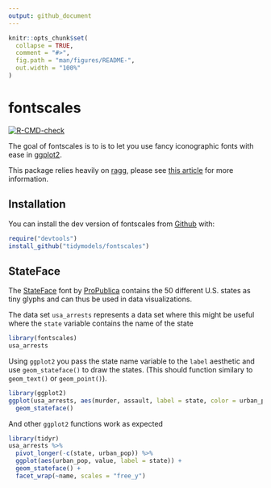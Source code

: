 ```yaml
---
output: github_document
---
```


<!-- README.md is generated from README.Rmd. Please edit that file -->

```r
knitr::opts_chunk$set(
  collapse = TRUE,
  comment = "#>",
  fig.path = "man/figures/README-",
  out.width = "100%"
)
```

# fontscales

<!-- badges: start -->
[![R-CMD-check](https://github.com/EmilHvitfeldt/fontscales/workflows/R-CMD-check/badge.svg)](https://github.com/EmilHvitfeldt/fontscales/actions)
<!-- badges: end -->

The goal of fontscales is to is to let you use fancy iconographic fonts with ease in [ggplot2](https://ggplot2.tidyverse.org/).

This package relies heavily on [ragg](https://ragg.r-lib.org/), please see [this article](https://www.tidyverse.org/blog/2021/02/modern-text-features/) for more information.

## Installation

You can install the dev version of fontscales from [Github](http://github.com/) with:

```r
require("devtools")
install_github("tidymodels/fontscales")
```

## StateFace

The [StateFace](https://propublica.github.io/stateface/) font by [ProPublica](https://www.propublica.org/) contains the 50 different U.S. states as tiny glyphs and can thus be used in data visualizations.

The data set `usa_arrests` represents a data set where this might be useful where the `state` variable contains the name of the state

```r
library(fontscales)
usa_arrests
```

Using `ggplot2` you pass the state name variable to the `label` aesthetic and use `geom_stateface()` to draw the states. (This should function similary to `geom_text()` or `geom_point()`).

```r
library(ggplot2)
ggplot(usa_arrests, aes(murder, assault, label = state, color = urban_pop)) +
  geom_stateface()
```

And other `ggplot2` functions work as expected

```r
library(tidyr)
usa_arrests %>%
  pivot_longer(-c(state, urban_pop)) %>%
  ggplot(aes(urban_pop, value, label = state)) +
  geom_stateface() +
  facet_wrap(~name, scales = "free_y")
```

